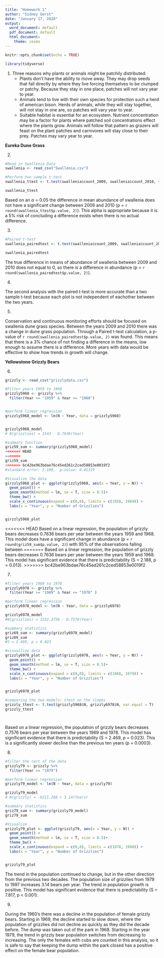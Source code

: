 ```yaml
---
title: "Homework 1"
author: "Sidney Gerst"
date: "January 17, 2020"
output:
  word_document: default
  pdf_document: default
  html_document:
    theme: cosmo
---
```



```r
knitr::opts_chunk$set(echo = TRUE)

library(tidyverse)

```


  1. Three reasons why plants or animals might be patchily distributed:
       + Plants don't have the ability to move away. They may drop seeds that fall directly by where they live forcing themselves to be clumped or patchy. Because they stay in one place, patches will not vary year to year.   
       + Animals tend to live with their own species for protection such a herd of american bison. Herds of animals, while they will stay together, will not stay in one are, so patches will vary year to year. 
       + Suitable habitat is essential for an ecosystem. Nutrient concentration may be a factor for plants where patched soil concentrations effect where the plants grow. Animals will follow that pattern as grazers will feast on the plant patches and carnivores will stay close to their prey. Patches may vary year to year. 

**Eureka Dune Grass**

  2. 
```r

#Read in Swallenia Data
swallenia <- read_csv("Swallenia.csv")

#Perform two sample t-test
swallenia_ttest <- t.test(swallenia$count_2009, swallenia$count_2010, var.equal = TRUE)

swallenia_ttest


```

Based on an $\alpha$ = 0.05 the difference in mean abundance of swallenia does not have a significant change between 2009 and 2010 (p = `r round(swallenia_ttest$p.value, 2)`). This alpha is appropriate because it is a 5% risk of concluding a difference exists when there is no actual difference. 

  3. 
```r

#Paired t-test
swallenia_pairedtest <- t.test(swallenia$count_2009, swallenia$count_2010, paired = TRUE)

swallenia_pairedtest 

```

The true difference in means of abundance of swallenia between 2009 and 2010 does not equal to 0, so there is a difference in abundance (p = `r round(swallenia_pairedtest$p.value, 2)`). 

  4. 

The second analysis with the paired t-test is more accurate than a two sample t-test because each plot is not independent of eachother between the two years.  

  5. 

Conservation and continuous monitoring efforts should be focused on swallenia dune grass species. Between the years 2009 and 2010 there was a change in dune grass population. Through a Paired t-test calculation, a p-value of `r round(swallenia_pairedtest$p.value, 2)` was found. This means that there is a 3% chance of not finding a difference in the means, low enough to assume there is a difference. More years with data would be effective to show how trends in growth will change.       

**Yellowstone Grizzly Bears**
  
  6. 
```r

grizzly <- read_csv("grizzlydata.csv") 

#Filter years 1959 to 1968
grizzly5968 <- grizzly %>%
  filter(Year >= "1959" & Year <= "1968")


#perform linear regression
grizzly5968_model <- lm(N ~ Year, data = grizzly5968)


grizzly5968_model
# N(grizzlies) = 1543 - 0.7636(Year)

#summary function
griz59_sum <- summary(grizzly5968_model)
<<<<<<< HEAD
=======
griz59_sum
>>>>>>> bc42be963bdae76c45ed261c2ced58853e0019f2
#standard error: 2.188,  p-value: 0.01319

#Visualize the data
girzzly5968_plot <- ggplot(grizzly5968, aes(x = Year, y = N)) +
  geom_point() +
  geom_smooth(method = lm, se = T, size = 0.5)+
  theme_bw() +
  scale_x_continuous(expand = c(0,0), limits = c(1958, 1969)) +
  labs(x = "Year", y = "Number of Grizzlies")


girzzly5968_plot

```

<<<<<<< HEAD
Based on a linear regression, the population of grizzly bears decreases 0.7636 bears per year between the years 1959 and 1968. This model does have a significant change in abundance (p = `r round(griz59_sum$p.value, 2)`) with 95% of the observations falling between 
=======
Based on a linear regression, the population of grizzly bears decreases 0.7636 bears per year between the years 1959 and 1968. This model has significant evidence that there is predictability (S = 2.188, p = 0.013). 
>>>>>>> bc42be963bdae76c45ed261c2ced58853e0019f2

  7. 
```r

#filter years 1969 to 1978
grizzly6978 <- grizzly %>%
  filter(Year >= "1969" & Year <= "1978" )

#perform linear regression 
grizzly6978_model <- lm(N ~ Year, data = grizzly6978)

grizzly6978_model
#N(grizzlies) = 1532.3758 - 0.7576(Year)

#summary statistics
griz69_sum <- summary(grizzly6978_model)
griz69_sum
#S = 2.469, p = 0.023

#visuallize data
grizzly6978_plot <- ggplot(grizzly6978, aes(x = Year, y = N)) +
  geom_point() +
  geom_smooth(method = lm, se = T, size = 0.5)+
  theme_bw() +
  scale_x_continuous(expand = c(0,0), limits = c(1968, 1979)) +
  labs(x = "Year", y = "Number of Grizzlies")


grizzly6978_plot

#comparing the two models: ttest on the slopes
grizzly_ttest <- t.test(grizzly5968$N, grizzly6978$N, var.equal = T)
grizzly_ttest




```

Based on a linear regression, the population of grizzly bears decreases 0.7576 bears per year between the years 1969 and 1978. This model has significant evidence that there is predictability (S = 2.469, p = 0.023). This is a significantly slower decline than the previous ten years (p = 0.0003).   

  8. 
```r

#filter the rest of the data
grizzly79 <- grizzly %>%
  filter(Year >= "1979")

#perform linear regression
grizzly79_model <- lm(N ~ Year, data = grizzly79)

grizzly79_model
# N(grizzly) = -6211.288 + 3.14(Years)

#summary statistics
griz79_sum <- summary(grizzly79_model)
griz79_sum

#Visualize 
grizzly79_plot <- ggplot(grizzly79, aes(x = Year, y = N)) +
  geom_point() +
  geom_smooth(method = lm, se = T, size = 0.5)+
  theme_bw() +
  scale_x_continuous(expand = c(0,0), limits = c(1978, 1998)) +
  labs(x = "Year", y = "Number of Grizzlies")


grizzly79_plot


```

The trend in the population continued to change, but in the other direction from the previous two decades. The population size of grizzlies from 1979 to 1997 increases 3.14 bears per year. The trend in population growth is positive. This model has significant evidence that there is predictability (S = 7.817, p < 0.001).

  9. 
  
During the 1960's there was a decline in the population of female grizzly bears. Starting in 1969, the decline started to slow down, where the population of grizzlies did not decline as quickly as they did the decade before. The dump was taken out of the park in 1968. Starting in the year 1979, the trend in grizzly bear population switches from decreasing to increasing. The only the females with cubs are counted in this analysis, so it is safe to say that keeping the dump within the park closed has a positive effect on the female bear population. 